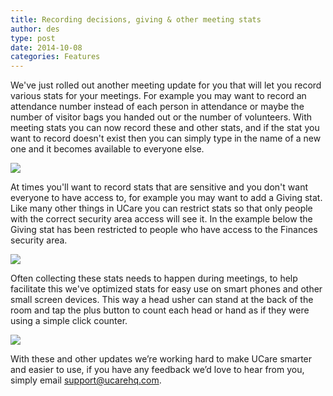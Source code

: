 ```yaml
---
title: Recording decisions, giving & other meeting stats
author: des
type: post
date: 2014-10-08
categories: Features
---
```


We've just rolled out another meeting update for you that will let you record various stats for your meetings. For example you may want to record an attendance number instead of each person in attendance or maybe the number of visitor bags you handed out or the number of volunteers. With meeting stats you can now record these and other stats, and if the stat you want to record doesn't exist then you can simply type in the name of a new one and it becomes available to everyone else.

![](meetings.detail.png)

At times you'll want to record stats that are sensitive and you don't want everyone to have access to, for example you may want to add a Giving stat. Like many other things in UCare you can restrict stats so that only people with the correct security area access will see it. In the example below the Giving stat has been restricted to people who have access to the Finances security area.

![](meetings.add-stat.png)

Often collecting these stats needs to happen during meetings, to help facilitate this we've optimized stats for easy use on smart phones and other small screen devices. This way a head usher can stand at the back of the room and tap the plus button to count each head or hand as if they were using a simple click counter.

![](meetings.stats_.mobile.png)

With these and other updates we’re working hard to make UCare smarter and easier to use, if you have any feedback we’d love to hear from you, simply email support@ucarehq.com.
